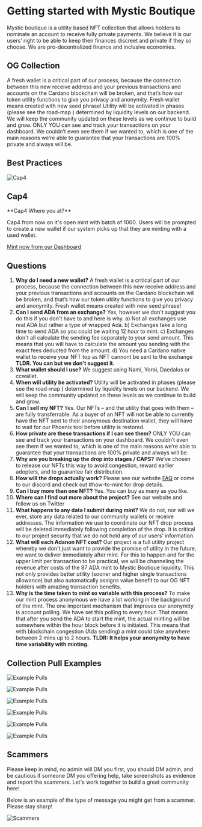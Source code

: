 
# Getting started with Mystic Boutique

Mystic boutique is a utility based NFT collection that allows holders to nominate an account to receive fully private payments. 
We believe it is our users’ right to be able to keep their finances discreet and private if they so choose. We are pro-decentralized finance and inclusive economies.

## OG Collection

A fresh wallet is a critical part of our process, because the connection between this new receive address and your previous transactions and accounts on the Cardano blockchain will be broken, and that’s how our token utility functions to give you privacy and anonymity. 
Fresh wallet means created with new seed phrase! Utility will be activated in phases (please see the road-map ) determined by liquidity levels on our backend. 
We will keep the community updated on these levels as we continue to build and grow. 
ONLY YOU can see and track your transactions on your dashboard. We couldn’t even see them if we wanted to, which is one of the main reasons we’re able to guarantee that your transactions are 100% private and always will be. 

## Best Practices

<Bleed>![Cap4](../../public/best-practices.png)</Bleed>

## Cap4

<Callout type="warning" emoji="⚠️">
  **Cap4 Where you at?**
</Callout>

Cap4 from now on it's open mint with batch of 1000. Users will be prompted to create a new wallet if our system picks up that they are minting with a used wallet.

[Mint now from our Dashboard](https://dashboard.mysticboutique.io/mint/)

## Questions

1. **Why do I need a new wallet?** A fresh wallet is a critical part of our process, because the connection between this new receive address and your previous transactions and accounts on the Cardano blockchain will be broken, and that’s how our token utility functions to give you privacy and anonymity. Fresh wallet means created with new seed phrase!
1. **Can I send ADA from an exchange?** Yes, however we don't suggest you do this if you don't have to and here is why. a) Not all exchanges use real ADA but rather a type of wrapped Ada. b) Exchanges take a long time to send ADA so you could be waiting 12 hour to mint. c) Exchanges don't all calculate the sending fee separately to your send amount. This means that you will have to calculate the amount you sending with the exact fees deducted from the amount. d) You need a Cardano native wallet to receive your NFT top as NFT cannont be sent to the exchange **TLDR. You can but we don't suggest it.**
1. **What wallet should I use?** We suggest using Nami, Yoroi, Daedalus or ccwallet. 
1. **When will utility be activated?** Utility will be activated in phases (please see the road-map ) determined by liquidity levels on our backend. We will keep the community updated on these levels as we continue to build and grow. 
1. **Can I sell my NFT?** Yes. Our NFTs – and the utility that goes with them – are fully transferrable. As a buyer of an NFT will not be able to currently have the NFT sent to their anonymous destination wallet, they will have to wait for our Phoenix tool before utility is restored.
1. **How private are these transactions if I can see them?** ONLY YOU can see and track your transactions on your dashboard. We couldn’t even see them if we wanted to, which is one of the main reasons we’re able to guarantee that your transactions are 100% private and always will be. 
1. **Why are you breaking up the drop into stages / CAPS?** We’ve chosen to release our NFTs this way to avoid congestion, reward earlier adopters, and to guarantee fair distribution.
1. **How will the drops actually work?** Please see our website [FAQ](/faq/getting-started) or come to our discord and check out #how-to-mint for drop details. 
1. **Can I buy more than one NFT?** Yes. You can buy as many as you like. 
1. **Where can I find out more about the project?** See our website and follow us on Twitter 
1. **What happens to any data I submit during mint?** We do not, nor will we ever, store any data related to our community wallets or receive addresses. The information we use to coordinate our NFT drop process will be deleted immediately following completion of the drop. It is critical to our project security that we do not hold any of our users’ information.
1. **What will each Adanon NFT cost?** Our project is a full utility project whereby we don't just want to provide the promise of utility in the future, we want to deliver immediately after mint. For this to happen and for the upper limit per transaction to be practical, we will be channeling the revenue after costs of the 87 ADA mint to Mystic Boutique liquidity. This not only provides better utility (sooner and higher single transactions allowance) but also automatically assigns value benefit to our OG NFT holders with amazing transaction benefits.
1. **Why is the time taken to mint so variable with this process?** To make our mint process anonymous we have a lot working in the background of the mint. The one important mechanism that improves our anonymity is account polling. We have set this polling to every hour. That means that after you send the ADA to start the mint, the actual minting will be somewhere within the hour block before it is initiated. This means that with blockchain congestion (Ada sending) a mint could take anywhere between 2 mins up to 2 hours.  **TLDR: It helps your anonymity to have time variability with minting.**

## Collection Pull Examples

<Bleed>![Example Pulls](../../public/example-pulls0.png)</Bleed>

<Bleed>![Example Pulls](../../public/example-pulls1.png)</Bleed>

<Bleed>![Example Pulls](../../public/example-pulls2.png)</Bleed>

<Bleed>![Example Pulls](../../public/example-pulls3.png)</Bleed>

<Bleed>![Example Pulls](../../public/example-pulls4.png)</Bleed>

<Bleed>![Example Pulls](../../public/example-pulls5.png)</Bleed>


## Scammers

<Callout type="error" emoji="🚫">
 Please keep in mind, no admin will DM you first, you should DM admin, and be cautious if someone DM you offering help, take screenshots as evidence and report the scammers. Let's work together to build a great community here!
</Callout>

Below is an example of the type of message you might get from a scammer. Please stay sharp!

<Bleed>![Scammers](../../public/scammer1.png)</Bleed>
